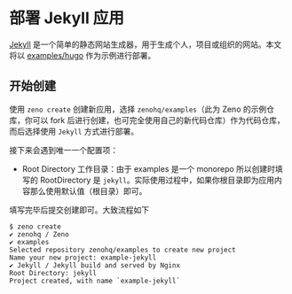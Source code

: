 ---
---

# 部署 Jekyll 应用

[Jekyll](https://jekyllrb.com) 是一个简单的静态网站生成器，用于生成个人，项目或组织的网站。本文将以 [examples/hugo](https://github.com/zenohq/examples/tree/main/hugo) 作为示例进行部署。

## 开始创建

使用 `zeno create` 创建新应用，选择 `zenohq/examples`（此为 Zeno 的示例仓库，你可以 fork 后进行创建，也可完全使用自己的新代码仓库）作为代码仓库，而后选择使用 `Jekyll` 方式进行部署。

接下来会遇到唯一一个配置项：

- Root Directory 工作目录：由于 examples 是一个 monorepo 所以创建时填写的 RootDirectory 是 `jekyll`。实际使用过程中，如果你根目录即为应用内容那么使用默认值（根目录）即可。

填写完毕后提交创建即可。大致流程如下


```
$ zeno create                
✔ zenohq / Zeno
✔ examples
Selected repository zenohq/examples to create new project
Name your new project: example-jekyll
✔ Jekyll / Jekyll build and served by Nginx
Root Directory: jekyll
Project created, with name `example-jekyll` 
```